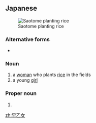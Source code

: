 ==Japanese==
{{ja-kanjitab|早|乙|女}}
[[File:Rice-transplanting Festival in Katori-jingu 1,katori-city,japan.jpg|thumb|Saotome planting rice]]

===Alternative forms===
* {{l|ja|早少女}}

===Noun===
{{ja-noun|さおとめ}}

# a [[woman]] who plants [[rice]] in the fields
# a young [[girl]]

===Proper noun===
{{ja-pos|proper|さおとめ}}
# {{surname|lang=ja|sort=さおとめ}}

[[zh:早乙女]]